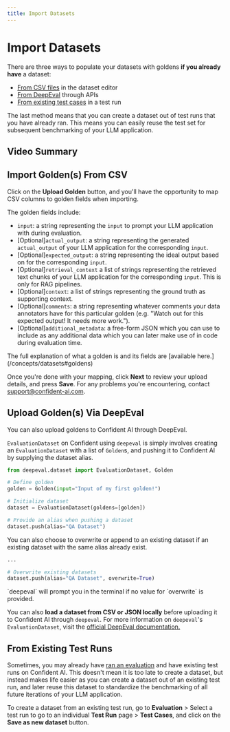 ```yaml
---
title: Import Datasets
---
```



# Import Datasets

There are three ways to populate your datasets with goldens **if you already have** a dataset:

- [From CSV files](/dataset-editor/import-datasets#import-goldens-from-csv) in the dataset editor
- [From DeepEval](/dataset-editor/import-datasets#upload-goldens-via-deepeval) through APIs
- [From existing test cases](#from-an-existing-test-run) in a test run

The last method means that you can create a dataset out of test runs that you have already ran. This means you can easily reuse the test set for subsequent benchmarking of your LLM application.

## Video Summary

<VideoDisplayer
  src="https://confident-docs.s3.us-east-1.amazonaws.com/confident-dataset-from-test-run.mp4"
  width="100%"
  title="Creating a Dataset from Test Runs"
/>

## Import Golden(s) From CSV

Click on the **Upload Golden** button, and you'll have the opportunity to map CSV columns to golden fields when importing.

The golden fields include:

- `input`: a string representing the `input` to prompt your LLM application with during evaluation.
- [Optional]`actual_output`: a string representing the generated `actual_output` of your LLM application for the corresponding `input`.
- [Optional]`expected_output`: a string representing the ideal output based on for the corresponding `input`.
- [Optional]`retrieval_context` a list of strings representing the retrieved text chunks of your LLM application for the corresponding `input`. This is only for RAG pipelines.
- [Optional]`context`: a list of strings representing the ground truth as supporting context.
- [Optional]`comments`: a string representing whatever comments your data annotators have for this particular golden (e.g. "Watch out for this expected output! It needs more work.").
- [Optional]`additional_metadata`: a free-form JSON which you can use to include as any additional data which you can later make use of in code during evaluation time.

<Callout>
  The full explanation of what a golden is and its fields are [available
  here.](/concepts/datasets#goldens)
</Callout>

Once you're done with your mapping, click **Next** to review your upload details, and press **Save**. For any problems you're encountering, contact support@confident-ai.com.

## Upload Golden(s) Via DeepEval

You can also upload goldens to Confident AI through DeepEval.

`EvaluationDataset` on Confident using `deepeval` is simply involves creating an `EvaluationDataset` with a list of `Golden`s, and pushing it to Confident AI by supplying the dataset alias.

```python
from deepeval.dataset import EvaluationDataset, Golden

# Define golden
golden = Golden(input="Input of my first golden!")

# Initialize dataset
dataset = EvaluationDataset(goldens=[golden])

# Provide an alias when pushing a dataset
dataset.push(alias="QA Dataset")
```

You can also choose to overwrite or append to an existing dataset if an existing dataset with the same alias already exist.

```python
...

# Overwrite existing datasets
dataset.push(alias="QA Dataset", overwrite=True)
```

<Callout type="info">
  `deepeval` will prompt you in the terminal if no value for `overwrite` is
  provided.
</Callout>

You can also **load a dataset from CSV or JSON locally** before uploading it to Confident AI through `deepeval`. For more information on `deepeval`'s `EvaluationDataset`, visit the [official DeepEval documentation.](https://deepeval.com/docs/evaluation-datasets#load-an-existing-dataset)

## From Existing Test Runs

Sometimes, you may already have [ran an evaluation](/getting-started/run-an-evaluation) and have existing test runs on Confident AI. This doesn't mean it is too late to create a dataset, but instead makes life easier as you can create a dataset out of an existing test run, and later reuse this dataset to standardize the benchmarking of all future iterations of your LLM application.

To create a dataset from an existing test run, go to **Evaluation** > Select a test run to go to an individual **Test Run** page > **Test Cases**, and click on the **Save as new dataset** button.
